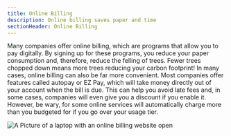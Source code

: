 ```yaml
---
title: Online Billing
description: Online billing saves paper and time
sectionHeader: Online Billing
---
```


Many companies offer online billing, which are programs that allow you to pay digitally.
By signing up for these programs, you reduce your paper consumption and, therefore, reduce the felling of trees.
Fewer trees chopped down means more trees reducing your carbon footprint!
In many cases, online billing can also be far more convenient.
Most companies offer features called autopay or EZ Pay, which will take money directly out of your account when the bill is due.
This can help you avoid late fees and, in some cases, companies will even give you a discount if you enable it.
However, be wary, for some online services will automatically charge more than you budgeted for if you go over your usage tier.

![A Picture of a laptop with an online billing website open](/images/online-billing.avif)
